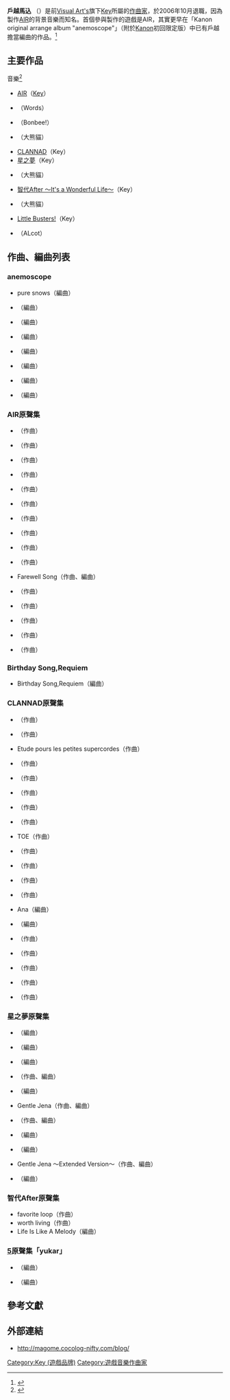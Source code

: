 {{Japanese|japanese= 戸越 まごめ|kana= とごし まごめ|romaji= Togoshi Magome}}

'''戶越馬込''' （{{lang|ja|戸越 まごめ}}）是前[[Visual_Art's|Visual Art's]]旗下[[Key_(公司)|Key]]所屬的[[作曲家|作曲家]]，於2006年10月退職，因為製作[[AIR_(遊戲)|AIR]]的背景音樂而知名。首個參與製作的遊戲是AIR，其實更早在「Kanon original arrange album "anemoscope"」（附於[[Kanon|Kanon]]初回限定版）中已有戶越擔當編曲的作品。<ref>{{cite web|archiveurl=https://web.archive.org/web/20090319053812/http://respect-maeda.com/sounds.html |url=http://respect-maeda.com/sounds.html |archivedate=2009年3月19日 |title=Key音樂CD一覽 |publisher=Respect-maeda.com |accessdate=2014年12月7日 |language=Ja |deadurl=yes }}</ref>

==主要作品==
;音樂<ref>{{cite web|archiveurl=https://web.archive.org/web/20120612213546/http://erogamescape.dyndns.org/~ap2/ero/toukei_kaiseki/creater_allgame.php?creater=942 |url=http://erogamescape.dyndns.org/~ap2/ero/toukei_kaiseki/creater_allgame.php?creater=942 |archivedate=2012年6月12日 |script-title=ja:戸越まごめ 関わったゲーム一覧 |publisher=ErogameScape |accessdate=2014年12月7日 |language=Ja |deadurl=yes }}</ref>
*[[AIR_(遊戲)|AIR]]（[[Key_(公司)|Key]]）
*{{lang|ja|桜の木下で}}（Words）
*{{lang|ja|ALMA〜ずっとそばに…〜}}（Bonbee!）
*{{lang|ja|おしかけプリンセス}}（大熊貓）
*[[CLANNAD|CLANNAD]]（Key）
*[[星之夢|星之夢]]（Key）
*{{lang|ja|メイデンハロー}}（大熊貓）
*[[智代After_～It's_a_Wonderful_Life～|智代After ～It's a Wonderful Life～]]（Key）
*{{lang|ja|ふたりでひとつの恋心}}（大熊貓）
*[[Little_Busters!|Little Busters!]]（Key）
*{{lang|ja|FairChild -フェアチャイルド-}}（ALcot）

==作曲、編曲列表==
===anemoscope===
*pure snows（編曲）
*{{lang|ja|風を待った日}}（編曲）
*{{lang|ja|雪の少女}}（編曲）
*{{lang|ja|凍土高原}}（編曲）
*{{lang|ja|日溜りの街}}（編曲）
*{{lang|ja|木々の声と日々のざわめき}}（編曲）
*{{lang|ja|笑顔の向こう側に}}（編曲）
*{{lang|ja|生まれたての風}}（編曲）

===AIR原聲集===
*{{lang|ja|回想録}}（作曲）
*{{lang|ja|虹}}（作曲）
*{{lang|ja|てんとう虫}}（作曲）
*{{lang|ja|伝承}}（作曲）
*{{lang|ja|双星}}（作曲）
*{{lang|ja|理}}（作曲）
*{{lang|ja|蝉衣}}（作曲）
*{{lang|ja|月童}}（作曲）
*{{lang|ja|此処}}（作曲）
*{{lang|ja|夜想}}（作曲）
*Farewell Song（作曲、編曲）
*{{lang|ja|未使用曲（1）}}（作曲）
*{{lang|ja|未使用曲（2）}}（作曲）
*{{lang|ja|未使用曲（3）}}（作曲）
*{{lang|ja|未使用曲（4）}}（作曲）
*{{lang|ja|未使用曲（6）}}（作曲）

===Birthday Song,Requiem===
*Birthday Song,Requiem（編曲）

===CLANNAD原聲集===
*{{lang|ja|汐}}（作曲）
*{{lang|ja|幻想}}（作曲）
*Etude pours les petites supercordes（作曲）
*{{lang|ja|は～りぃすたーふぃっしゅ}}（作曲）
*{{lang|ja|彼女の本気}}（作曲）
*{{lang|ja|田舎小径}}（作曲）
*{{lang|ja|有意義な時間の過ごし方}}（作曲）
*{{lang|ja|存在}}（作曲）
*TOE（作曲）
*{{lang|ja|空に光る}}（作曲）
*{{lang|ja|-影二つ-}}（作曲）
*{{lang|ja|夏時間}}（作曲）
*{{lang|ja|幻想II}}（作曲）
*Ana（編曲）
*{{lang|ja|小さなてのひら}}（編曲）
*{{lang|ja|有意義な時間の過ごし方-guiter-}}（作曲）
*{{lang|ja|有意義な時間の過ごし方-sax-}}（作曲）
*{{lang|ja|存在-e.piano-}}（作曲）
*{{lang|ja|存在-piano-}}（作曲）
*{{lang|ja|未使用曲2}}（作曲）

===星之夢原聲集===
*{{lang|ja|星の世界 ～Opening～}}（編曲）
*{{lang|ja|星めぐりの歌 ～Honky Tonk～}}（編曲）
*{{lang|ja|星めぐりの歌 ～Metronome～}}（編曲）
*{{lang|ja|雨とロボット}}（作曲、編曲）
*{{lang|ja|星めぐりの歌 ～Winter's tale～}}（編曲）
*Gentle Jena（作曲、編曲）
*{{lang|ja|全き人}}（作曲、編曲）
*{{lang|ja|慈しみ深き}}（編曲）
*{{lang|ja|星めぐりの歌}}（編曲）
*Gentle Jena ～Extended Version～（作曲、編曲）
*{{lang|ja|星めぐりの歌 ～Short Version～}}（編曲）

===智代After原聲集===
*favorite loop（作曲）
*worth living（作曲）
*Life Is Like A Melody（編曲）

===[[5_(遊戲)|5]]原聲集「yukar」===
*{{lang|ja|永遠}}（編曲）
*{{lang|ja|永遠 -Remix ver-}}（編曲）

==參考文獻==
<div class="references-small">
<references />
</div>

==外部連結==
*http://magome.cocolog-nifty.com/blog/ {{Wayback|url=http://magome.cocolog-nifty.com/blog/ |date=20090828124001 }} {{ja icon}}

{{Key}}
{{Authority control}}
{{DEFAULTSORT:Togoshi Magome}}
[[Category:Key_(遊戲品牌)|Category:Key (遊戲品牌)]]
[[Category:遊戲音樂作曲家|Category:遊戲音樂作曲家]]